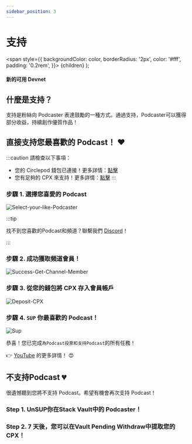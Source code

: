 ```yaml
---
sidebar_position: 3
---
```


# 支持

   <span
    style={{
      backgroundColor: color,
      borderRadius: '2px',
      color: '#fff',
      padding: '0.2rem',
    }}>
    {children}
  </span>
);

#### 新的可用 <Highlight color="#25c2a0">Devnet</Highlight>

## 什麼是支持？

支持是粉絲向 Podcaster 表達鼓勵的一種方式。通過支持，Podcaster可以獲得部分收益，持續創作優質作品！

## 直接支持您最喜歡的 Podcast！ ❤️
:::caution 請檢查以下事項：
- 您的 Circlepod 錢包已連接！更多詳情：[點擊](/docs/wallet/connect-wallet)
- 您有足夠的 CPX 來支持！更多詳情：[點擊](/docs/wallet/airdrop)
:::

### 步驟 1. 選擇您喜愛的 Podcast

![Select-your-like-Podcaster](/img/channel/support/choose-this-channel.png)

:::tip

找不到您喜歡的Podcast和頻道？聯繫我們 [Discord](https://discord.gg/6ACR6uDJTC)！

:::

### 步驟 2. 成功獲取頻道會員！

![Success-Get-Channel-Member](/img/tutorial/pool.png)

### 步驟 3. 從您的錢包將 CPX 存入會員帳戶

![Deposit-CPX](/img/tutorial/deposit.png)

### 步驟 4. `SUP` 你最喜歡的 Podcast！

![Sup](/img/tutorial/sup-channel.png)

恭喜！您已完成`為Podcast投票和支持Podcast`的所有任務！

👉 [YouTube](https://www.youtube.com/watch?v=UVlw9bc5Mt0) 的更多詳情！ 😍

## 不支持Podcast 💔

很遺憾聽到您將不支持 Podcast。希望有機會再次支持 Podcast！

### Step 1. **UnSUP**你在**Stack Vault**中的 Podcaster！
### Step 2. 7 天後，您可以在**Vault Pending Withdraw**中提取您的 CPX！